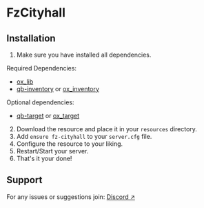 # FzCityhall

## Installation
1. Make sure you have installed all dependencies.

Required Dependencies:
- [ox_lib](https://github.com/overextended/ox_lib)
- [qb-inventory](https://github.com/qbcore-framework/qb-inventory) or [ox_inventory](https://github.com/overextended/ox_inventory)

Optional dependencies:
- [qb-target](https://github.com/qbcore-framework/qb-target) or [ox_target](https://github.com/overextended/ox_target)

2. Download the resource and place it in your `resources` directory.
3. Add `ensure fz-cityhall` to your `server.cfg` file.
4. Configure the resource to your liking.
5. Restart/Start your server.
6. That's it your done!

## Support
For any issues or suggestions join: [Discord ↗](https://discord.gg/yk5ean6rte)